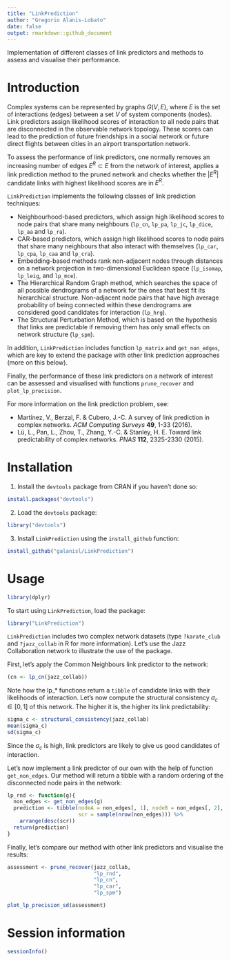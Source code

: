 ```yaml
---
title: "LinkPrediction"
author: "Gregorio Alanis-Lobato"
date: false
output: rmarkdown::github_document
---
```


Implementation of different classes of link predictors and methods to assess and 
visualise their performance.

# Introduction

Complex systems can be represented by graphs $G(V, E)$, where $E$ is the set of
interactions (edges) between a set $V$ of system components (nodes). Link 
predictors assign likelihood scores of interaction to all node pairs that are
disconnected in the observable network topology. These scores can lead to the
prediction of future friendships in a social network or future direct flights 
between cities in an airport transportation network.

To assess the performance of link predictors, one normally removes an increasing
number of edges $E^R \subset E$ from the network of interest, applies a link 
prediction method to the pruned network and checks whether the $|E^R|$ candidate
links with highest likelihood scores are in $E^R$.

`LinkPrediction` implements the following classes of link prediction techniques:

- Neighbourhood-based predictors, which assign high likelihood scores to node 
pairs that share many neighbours (`lp_cn`, `lp_pa`, `lp_jc`, `lp_dice`, `lp_aa`
and `lp_ra`).
- CAR-based predictors, which assign high likelihood scores to node pairs that 
share many neighbours that also interact with themselves (`lp_car`, `lp_cpa`, 
`lp_caa` and `lp_cra`).
- Embedding-based methods rank non-adjacent nodes through distances on a network 
projection in two-dimensional Euclidean space (`lp_isomap`, `lp_leig`, and 
`lp_mce`).
- The Hierarchical Random Graph method, which searches the space of all possible
dendrograms of a network for the ones that best fit its hierarchical structure. 
Non-adjacent node pairs that have high average probability of being connected 
within these dendrograms are considered good candidates for interaction 
(`lp_hrg`).
- The Structural Perturbation Method, which is based on the hypothesis that 
links are predictable if removing them has only small effects on network 
structure (`lp_spm`).

In addition, `LinkPrediction` includes function `lp_matrix` and `get_non_edges`,
which are key to extend the package with other link prediction approaches (more 
on this below).

Finally, the performance of these link predictors on a network of interest can
be assessed and visualised with functions `prune_recover` and 
`plot_lp_precision`.

For more information on the link prediction problem, see:

- Martínez, V., Berzal, F. & Cubero, J.-C. A survey of link prediction in
complex networks. *ACM Computing Surveys* **49**, 1-33 (2016).
- Lü, L., Pan, L., Zhou, T., Zhang, Y.-C. & Stanley, H. E. Toward link
predictability of complex networks. *PNAS* **112**, 2325-2330 (2015).

# Installation

1. Install the `devtools` package from CRAN if you haven't done so:

```r
install.packages("devtools")
```

2. Load the `devtools` package:

```r
library("devtools")
```

3. Install `LinkPrediction` using the `install_github` function:

```r
install_github("galanisl/LinkPrediction")
```

# Usage

```r
library(dplyr)
```

To start using `LinkPrediction`, load the package:

```r
library("LinkPrediction")
```

`LinkPrediction` includes two complex network datasets (type `?karate_club` and
`?jazz_collab` in R for more information). Let's use the Jazz Collaboration 
network to illustrate the use of the package.

First, let's apply the Common Neighbours link predictor to the network:

```r
(cn <- lp_cn(jazz_collab))
```

Note how the lp_* functions return a `tibble` of candidate links with their 
likelihoods of interaction. Let's now compute the structural consistency 
$\sigma_c \in [0, 1]$ of this network. The higher it is, the higher its link 
predictability:

```r
sigma_c <- structural_consistency(jazz_collab)
mean(sigma_c)
sd(sigma_c)
```

Since the $\sigma_c$ is high, link predictors are likely to give us good 
candidates of interaction.

Let's now implement a link predictor of our own with the help of function 
`get_non_edges`. Our method will return a tibble with a random ordering of 
the disconnected node pairs in the network:

```r
lp_rnd <- function(g){
  non_edges <- get_non_edges(g)
  prediction <- tibble(nodeA = non_edges[, 1], nodeB = non_edges[, 2],
                       scr = sample(nrow(non_edges))) %>% 
    arrange(desc(scr))
  return(prediction)
}
```

Finally, let's compare our method with other link predictors and visualise the
results:

```r
assessment <- prune_recover(jazz_collab, 
                            "lp_rnd", 
                            "lp_cn", 
                            "lp_car", 
                            "lp_spm")

plot_lp_precision_sd(assessment)
```

# Session information

```r
sessionInfo()
```